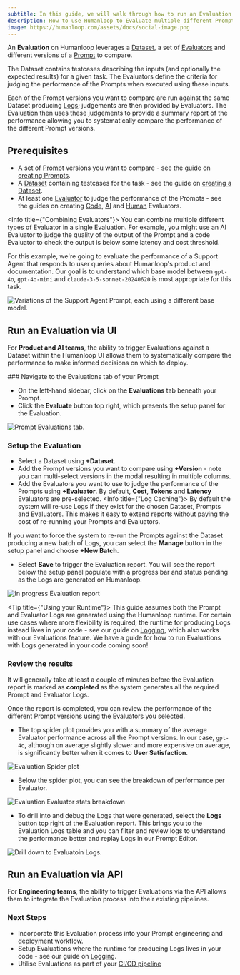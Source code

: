 ```yaml
---
subtitle: In this guide, we will walk through how to run an Evaluation to compare multiple different Prompts across a Dataset when Prompts and Evaluators are run on Humanloop.
description: How to use Humanloop to Evaluate multiple different Prompts across a Dataset.
image: https://humanloop.com/assets/docs/social-image.png
---
```


<Markdown src="../../../snippets/paid-feature.mdx" />

An **Evaluation** on Humanloop leverages a [Dataset](../../concepts/dataset), a set of [Evaluators](../../concepts/evaluator) and different versions of a [Prompt](../../concepts/prompt) to compare.

The Dataset contains testcases describing the inputs (and optionally the expected results) for a given task. The Evaluators define the criteria for judging the performance of the Prompts when executed using these inputs.

Each of the Prompt versions you want to compare are run against the same Dataset producing [Logs](../../concepts/logs); judgements are then provided by Evaluators.
The Evaluation then uses these judgements to provide a summary report of the performance allowing you to systematically compare the performance of the different Prompt versions.

## Prerequisites

- A set of [Prompt](../../concepts/prompt) versions you want to compare - see the guide on [creating Prompts](./comparing-prompt-editor).
- A [Dataset](../../concepts/dataset) containing testcases for the task - see the guide on [creating a Dataset](./creating-dataset).
- At least one [Evaluator](../../concepts/evaluator) to judge the performance of the Prompts - see the guides on creating [Code](./code-based-evaluator), [AI](./llm-judge) and [Human](./human-evaluation) Evaluators.


<Info title={"Combining Evaluators"}>
You can combine multiple different types of Evaluator in a single Evaluation.
For example, you might use an AI Evaluator to judge the quality of the output of the Prompt and a code Evaluator to check the output is below some latency and cost threshold.
</Info>

For this example, we're going to evaluate the performance of a Support Agent that responds to user queries about Humanloop's product and documentation.
Our goal is to understand which base model between `gpt-4o`, `gpt-4o-mini` and `claude-3-5-sonnet-20240620` is most appropriate for this task.


<img src="../../../assets/images/evaluation/support-agent-prompt-variants.png"
alt="Variations of the Support Agent Prompt, each using a different base model." />


## Run an Evaluation via UI

For **Product and AI teams**, the ability to trigger Evaluations against a Dataset within the Humanloop UI allows them to systematically compare the performance to make informed decisions on which to deploy.

<Steps>
### Navigate to the Evaluations tab of your Prompt

- On the left-hand sidebar, click on the **Evaluations** tab beneath your Prompt.
- Click the **Evaluate** button top right, which presents the setup panel for the Evaluation.

<img src="../../../assets/images/evaluation/evaluation-setup-initial.png"
alt="Prompt Evaluations tab."
/>

### Setup the Evaluation

- Select a Dataset using **+Dataset**.
- Add the Prompt versions you want to compare using **+Version** - note you can multi-select versions in the modal resulting in multiple columns.
- Add the Evaluators you want to use to judge the performance of the Prompts using **+Evaluator**. By default, **Cost**, **Tokens** and **Latency** Evaluators are pre-selected.
<Info title={"Log Caching"}>
By default the system will re-use Logs if they exist for the chosen Dataset, Prompts and Evaluators. This makes it easy to extend reports without paying the cost of re-running your Prompts and Evaluators.

If you want to force the system to re-run the Prompts against the Dataset producing a new batch of Logs, you can select the **Manage** button in the setup panel and choose **+New Batch**.
</Info>

- Select **Save** to trigger the Evaluation report. You will see the report below the setup panel populate with a progress bar and status pending as the Logs are generated on Humanloop.

<img src="../../../assets/images/evaluation/evaluation-in-progress-report.png"
alt="In progress Evaluation report"
/>

<Tip title={"Using your Runtime"}>
This guide assumes both the Prompt and Evaluator Logs are generated using the Humanloop runtime. For certain use cases where more flexibility is required, the runtime for producing Logs
instead lives in your code - see our guide on [Logging](../../development/logging), which also works with our Evaluations feature.
We have a guide for how to run Evaluations with Logs generated in your code coming soon!
</Tip>


### Review the results

It will generally take at least a couple of minutes before the Evaluation report is marked as **completed** as the system generates all the required Prompt and Evaluator Logs.

Once the report is completed, you can review the performance of the different Prompt versions using the Evaluators you selected.


- The top spider plot provides you with a summary of the average Evaluator performance across all the Prompt versions.
In our case, `gpt-4o`, although on average slightly slower and more expensive on average, is significantly better when it comes to **User Satisfaction**.

<img src="../../../assets/images/evaluation/evaluation-spider-plot.png"
alt="Evaluation Spider plot"
/>

- Below the spider plot, you can see the breakdown of performance per Evaluator.

<img src="../../../assets/images/evaluation/evaluation-evaluator-stats.png"
alt="Evaluation Evaluator stats breakdown"
/>

- To drill into and debug the Logs that were generated, select the **Logs** button top right of the Evaluation report.
This brings you to the Evaluation Logs table and you can filter and review logs to understand the performance better and replay Logs in our Prompt Editor.

<img src="../../../assets/images/evaluation/evaluation-logs-drilldown.png"
alt="Drill down to Evaluatoin Logs."
/>

</Steps>

## Run an Evaluation via API

For **Engineering teams**, the ability to trigger Evaluations via the API allows them to integrate the Evaluation process into their existing pipelines.

<Markdown src="../../../snippets/wip.mdx" />


[//]: # (<Steps>)

[//]: # ()
[//]: # (### Get the required IDs)

[//]: # ()
[//]: # (In order to trigger an Evaluation via the API, you will need the IDs of the Dataset, Prompts and Evaluator versions you want to include.)

[//]: # ()
[//]: # (- You can find the IDs of your Dataset, Prompts and Evaluators by navigating to the respective dashboards in the UI)

[//]: # ()
[//]: # (- Alternatively, you can use the API to list the)

[//]: # ()
[//]: # ()
[//]: # (### Trigger an Evaluation)

[//]: # ()
[//]: # (Once you have the IDs, you can populate the request to trigger an Evaluation.)

[//]: # ()
[//]: # (<EndpointRequestSnippet)

[//]: # (  endpoint="POST /datasets")

[//]: # (  example="CreateSupportDataset")

[//]: # (/>)

[//]: # ()
[//]: # (### Inspect the uploaded Dataset)

[//]: # ()
[//]: # (### Review the results)

[//]: # ()
[//]: # (You can)

[//]: # ()
[//]: # (Or you can poll the Evaluation status until it is marked as completed and then review the results.)


### Next Steps

- Incorporate this Evaluation process into your Prompt engineering and deployment workflow.
- Setup Evaluations where the runtime for producing Logs lives in your code - see our guide on [Logging](../../development/logging).
- Utilise Evaluations as part of your [CI/CD pipeline](./cicd-integration)
